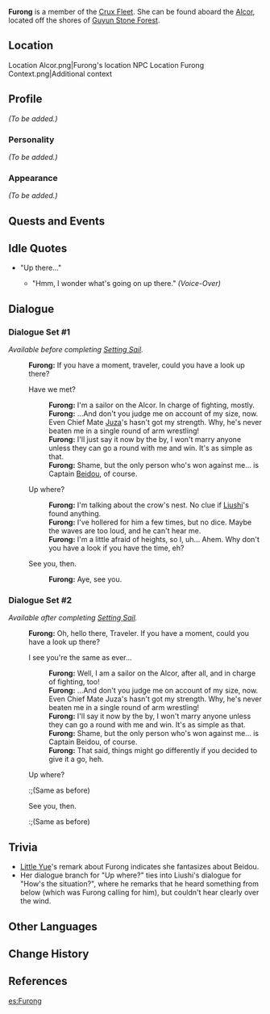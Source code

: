 {{Meta
<!-- REMOVE THIS TEMPLATE AFTER ADDING MISSING INFO -->
|missing_NPC_profile  = yes
}}
{{Character Infobox
|type             = NPC
|image            = NPC Furong.png
|region           = Liyue
|affiliation      = Crux Fleet
|title            = Sailor
|voiceEN          = [https://www.anairisq.com/ Anairis Quiñones]<ref>Twitter: [https://twitter.com/anairis_q/status/1419673872899715081 EN VA Self Announcement]</ref>
}}
'''Furong''' {{Lang|zh=芙蓉|zh_rm=Fúróng}} is a member of the [[Crux Fleet]]. She can be found aboard the [[Alcor]], located off the shores of [[Guyun Stone Forest]].

==Location==
<gallery hideaddbutton="true" captionalign="center">
Location Alcor.png|Furong's location
NPC Location Furong Context.png|Additional context
</gallery>

==Profile==
''(To be added.)''

===Personality===
''(To be added.)''

===Appearance===
''(To be added.)''

==Quests and Events==
{{Quest Appearances}}

==Idle Quotes==
* "Up there..."
** {{A|VO Furong 01.ogg}} "Hmm, I wonder what's going on up there." ''(Voice-Over)''

==Dialogue==
===Dialogue Set #1===
''Available before completing [[Setting Sail]].''
{{Dialogue start}}
:'''Furong:''' If you have a moment, traveler, could you have a look up there?
:{{DIcon}} Have we met?
::'''Furong:''' I'm a sailor on the Alcor. In charge of fighting, mostly.
::'''Furong:''' ...And don't you judge me on account of my size, now. Even Chief Mate [[Juza]]'s hasn't got my strength. Why, he's never beaten me in a single round of arm wrestling!
::'''Furong:''' I'll just say it now by the by, I won't marry anyone unless they can go a round with me and win. It's as simple as that.
::'''Furong:''' Shame, but the only person who's won against me... is Captain [[Beidou]], of course.
:{{DIcon}} Up where?
::'''Furong:''' I'm talking about the crow's nest. No clue if [[Xu Liushi|Liushi]]'s found anything.
::'''Furong:''' I've hollered for him a few times, but no dice. Maybe the waves are too loud, and he can't hear me.
::'''Furong:''' I'm a little afraid of heights, so I, uh... Ahem. Why don't you have a look if you have the time, eh?
:{{DIcon}} See you, then.
::'''Furong:''' Aye, see you.
{{Dialogue end}}

===Dialogue Set #2===
''Available after completing [[Setting Sail]].''
{{Dialogue start}}
:'''Furong:''' Oh, hello there, Traveler. If you have a moment, could you have a look up there?
:{{DIcon}} I see you're the same as ever...
::'''Furong:''' Well, I am a sailor on the Alcor, after all, and in charge of fighting, too!
::'''Furong:''' ...And don't you judge me on account of my size, now. Even Chief Mate Juza's hasn't got my strength. Why, he's never beaten me in a single round of arm wrestling!
::'''Furong:''' I'll say it now by the by, I won't marry anyone unless they can go a round with me and win. It's as simple as that.
::'''Furong:''' Shame, but the only person who's won against me... is Captain Beidou, of course.
::'''Furong:'''  That said, things might go differently if you decided to give it a go, heh.
:{{DIcon}} Up where?
::;(Same as before)
:{{DIcon}} See you, then.
::;(Same as before)
{{Dialogue end}}

==Trivia==
* [[Little Yue]]'s remark about Furong indicates she fantasizes about Beidou.
* Her dialogue branch for "Up where?" ties into Liushi's dialogue for "How's the situation?", where he remarks that he heard something from below (which was Furong calling for him), but couldn't hear clearly over the wind.

==Other Languages==
{{Other Languages|default_hidden = 1
|en      = Furong
|zhs     = 芙蓉
|zhs_rm  = Fúróng
|zht     = 芙蓉
|zht_rm  = Fúróng
<!-- |zh_tl   = Lotus -->
|ja      = 芙蓉{{Sino|ja|zh}}
|ja_rm   = Fuyou{{Assumed}}
|ko      = {{tt|연화|蓮花}}
|ko_rm   = Yeonhwa
<!-- |ko_tl   = Lotus Flower -->
|es      = Furong
|fr      = Furong
|ru      = Фу Жун
|th      = Furong
|vi      = Furong
|de      = Furong
|id      = Furong
|pt      = Furong
}}

==Change History==
{{Change History|1.0}}

==References==
{{Reflist}}

[[es:Furong]]